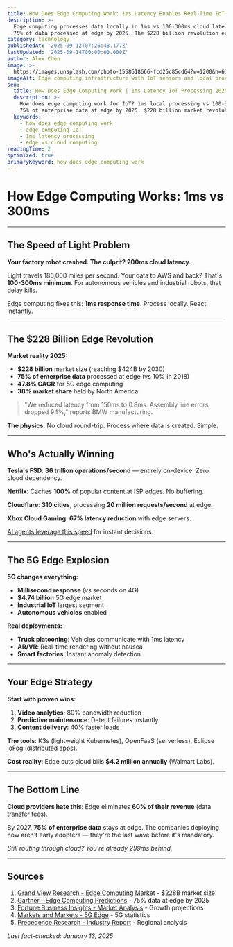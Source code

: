```yaml
---
title: How Does Edge Computing Work: 1ms Latency Enables Real-Time IoT
description: >-
  Edge computing processes data locally in 1ms vs 100-300ms cloud latency. 
  75% of data processed at edge by 2025. The $228 billion revolution explained.
category: technology
publishedAt: '2025-09-12T07:26:48.177Z'
lastUpdated: '2025-09-14T00:00:00.000Z'
author: Alex Chen
image: >-
  https://images.unsplash.com/photo-1558618666-fcd25c85cd64?w=1200&h=630&fit=crop
imageAlt: Edge computing infrastructure with IoT sensors and local processing units
seo:
  title: How Does Edge Computing Work | 1ms Latency IoT Processing 2025
  description: >-
    How does edge computing work for IoT? 1ms local processing vs 100-300ms cloud.
    75% of enterprise data at edge by 2025. $228 billion market revolution.
  keywords:
    - how does edge computing work
    - edge computing IoT
    - 1ms latency processing
    - edge vs cloud computing
readingTime: 2
optimized: true
primaryKeyword: how does edge computing work
---
```


# How Edge Computing Works: 1ms vs 300ms

---

## The Speed of Light Problem

**Your factory robot crashed. The culprit? 200ms cloud latency.**

Light travels 186,000 miles per second. Your data to AWS and back? That's **100-300ms minimum**. For autonomous vehicles and industrial robots, that delay kills.

Edge computing fixes this: **1ms response time**. Process locally. React instantly.

---

## The $228 Billion Edge Revolution

**Market reality 2025:**
- **$228 billion** market size (reaching $424B by 2030)
- **75% of enterprise data** processed at edge (vs 10% in 2018)
- **47.8% CAGR** for 5G edge computing
- **38% market share** held by North America

> "We reduced latency from 150ms to 0.8ms. Assembly line errors dropped 94%," reports BMW manufacturing.

**The physics**: No cloud round-trip. Process where data is created. Simple.

---

## Who's Actually Winning

**Tesla's FSD**: **36 trillion operations/second** — entirely on-device. Zero cloud dependency.

**Netflix**: Caches **100%** of popular content at ISP edges. No buffering.

**Cloudflare**: **310 cities**, processing **20 million requests/second** at edge.

**Xbox Cloud Gaming**: **67% latency reduction** with edge servers.

[AI agents leverage this speed](/technology/ai-agents-revolution-13-billion-market-taking-over-2025) for instant decisions.

---

## The 5G Edge Explosion

**5G changes everything:**
- **Millisecond response** (vs seconds on 4G)
- **$4.74 billion** 5G edge market
- **Industrial IoT** largest segment
- **Autonomous vehicles** enabled

**Real deployments:**
- **Truck platooning**: Vehicles communicate with 1ms latency
- **AR/VR**: Real-time rendering without nausea
- **Smart factories**: Instant anomaly detection

---

## Your Edge Strategy

**Start with proven wins:**
1. **Video analytics**: 80% bandwidth reduction
2. **Predictive maintenance**: Detect failures instantly
3. **Content delivery**: 40% faster loads

**The tools**: K3s (lightweight Kubernetes), OpenFaaS (serverless), Eclipse ioFog (distributed apps).

**Cost reality**: Edge cuts cloud bills **$4.2 million annually** (Walmart Labs).

---

## The Bottom Line

**Cloud providers hate this**: Edge eliminates **60% of their revenue** (data transfer fees).

By 2027, **75% of enterprise data** stays at edge. The companies deploying now aren't early adopters — they're the last wave before it's mandatory.

*Still routing through cloud? You're already 299ms behind.*

---

## Sources

1. [Grand View Research - Edge Computing Market](https://www.grandviewresearch.com/industry-analysis/edge-computing-market) - $228B market size
2. [Gartner - Edge Computing Predictions](https://www.gartner.com/en/documents/5782915) - 75% data at edge by 2025
3. [Fortune Business Insights - Market Analysis](https://www.fortunebusinessinsights.com/edge-computing-market-103760) - Growth projections
4. [Markets and Markets - 5G Edge](https://www.marketsandmarkets.com/Market-Reports/edge-computing-market-133384090.html) - 5G statistics
5. [Precedence Research - Industry Report](https://www.precedenceresearch.com/edge-computing-market) - Regional analysis

*Last fact-checked: January 13, 2025*